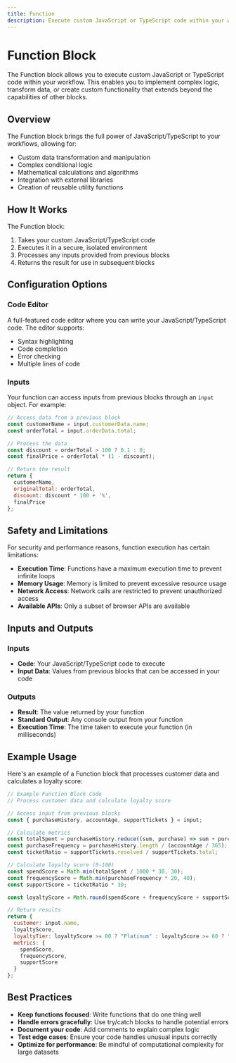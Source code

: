 ```yaml
---
title: Function
description: Execute custom JavaScript or TypeScript code within your workflow
---
```


# Function Block

The Function block allows you to execute custom JavaScript or TypeScript code within your workflow. This enables you to implement complex logic, transform data, or create custom functionality that extends beyond the capabilities of other blocks.

## Overview

The Function block brings the full power of JavaScript/TypeScript to your workflows, allowing for:

- Custom data transformation and manipulation
- Complex conditional logic
- Mathematical calculations and algorithms
- Integration with external libraries
- Creation of reusable utility functions

## How It Works

The Function block:

1. Takes your custom JavaScript/TypeScript code
2. Executes it in a secure, isolated environment
3. Processes any inputs provided from previous blocks
4. Returns the result for use in subsequent blocks

## Configuration Options

### Code Editor

A full-featured code editor where you can write your JavaScript/TypeScript code. The editor supports:

- Syntax highlighting
- Code completion
- Error checking
- Multiple lines of code

### Inputs

Your function can access inputs from previous blocks through an `input` object. For example:

```javascript
// Access data from a previous block
const customerName = input.customerData.name;
const orderTotal = input.orderData.total;

// Process the data
const discount = orderTotal > 100 ? 0.1 : 0;
const finalPrice = orderTotal * (1 - discount);

// Return the result
return {
  customerName,
  originalTotal: orderTotal,
  discount: discount * 100 + '%',
  finalPrice
};
```

## Safety and Limitations

For security and performance reasons, function execution has certain limitations:

- **Execution Time**: Functions have a maximum execution time to prevent infinite loops
- **Memory Usage**: Memory is limited to prevent excessive resource usage
- **Network Access**: Network calls are restricted to prevent unauthorized access
- **Available APIs**: Only a subset of browser APIs are available

## Inputs and Outputs

### Inputs

- **Code**: Your JavaScript/TypeScript code to execute
- **Input Data**: Values from previous blocks that can be accessed in your code

### Outputs

- **Result**: The value returned by your function
- **Standard Output**: Any console output from your function
- **Execution Time**: The time taken to execute your function (in milliseconds)

## Example Usage

Here's an example of a Function block that processes customer data and calculates a loyalty score:

```javascript
// Example Function Block Code
// Process customer data and calculate loyalty score

// Access input from previous blocks
const { purchaseHistory, accountAge, supportTickets } = input;

// Calculate metrics
const totalSpent = purchaseHistory.reduce((sum, purchase) => sum + purchase.amount, 0);
const purchaseFrequency = purchaseHistory.length / (accountAge / 365);
const ticketRatio = supportTickets.resolved / supportTickets.total;

// Calculate loyalty score (0-100)
const spendScore = Math.min(totalSpent / 1000 * 30, 30);
const frequencyScore = Math.min(purchaseFrequency * 20, 40);
const supportScore = ticketRatio * 30;

const loyaltyScore = Math.round(spendScore + frequencyScore + supportScore);

// Return results
return {
  customer: input.name,
  loyaltyScore,
  loyaltyTier: loyaltyScore >= 80 ? "Platinum" : loyaltyScore >= 60 ? "Gold" : loyaltyScore >= 40 ? "Silver" : "Bronze",
  metrics: {
    spendScore,
    frequencyScore,
    supportScore
  }
};
```

## Best Practices

- **Keep functions focused**: Write functions that do one thing well
- **Handle errors gracefully**: Use try/catch blocks to handle potential errors
- **Document your code**: Add comments to explain complex logic
- **Test edge cases**: Ensure your code handles unusual inputs correctly
- **Optimize for performance**: Be mindful of computational complexity for large datasets